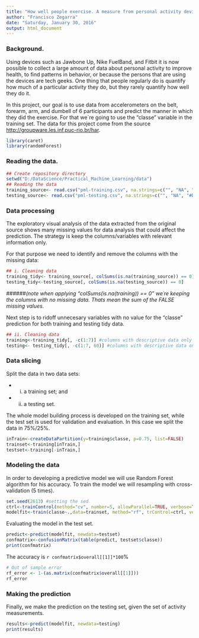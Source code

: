 ```yaml
---
title: "How well people exercise. A measure from personal activity devices."
author: "Francisco Zegarra"
date: "Saturday, January 30, 2016"
output: html_document
---
```


### Background.

Using devices such as Jawbone Up, Nike FuelBand, and Fitbit it is now possible to collect a large amount of data about personal activity to improve health, to find patterns in behavior, or because the persons that are using the devices are tech geeks. One thing that people regularly do is quantify how much of a particular activity they do, but they rarely quantify how well they do it. 

In this project, our goal is to use data from accelerometers on the belt, forearm, arm, and dumbell of 6 participants and predict the manner in which they did the exercise. For that we´re going to use the "classe" variable in the training set. The data for this project come from the source <http://groupware.les.inf.puc-rio.br/har>.

```r
library(caret)
library(randomForest)
```

### Reading the data.

```r
## Create repository directory
setwd("D:/DataScience/Practical_Machine_Learning/data")
## Reading the data
training_source<- read.csv("pml-training.csv", na.strings=c("", "NA", "#DIV/0!"))
testing_source<- read.csv("pml-testing.csv", na.strings=c("", "NA", "#DIV/0!"))
```


### Data processing 

The exploratory visual analysis of the data extracted from the original source shows many missing values for data analysis that could affect the prediction. The strategy is keep the columns/variables with relevant information only.

For that purpose we need to identify and remove the columns with the missing data:
    
```r
## i. Cleaning data
training_tidy<- training_source[, colSums(is.na(training_source)) == 0] 
testing_tidy<-testing_source[, colSums(is.na(testing_source)) == 0] 
```
######*(note when applying "colSums(is.na(training)) == 0" we´re keeping the columns with no missing data. Thats mean the sum of the FALSE missing values.*

Next step is to ridoff unnecesary variables with no value for the "classe" prediction for both training and testing tidy data.

```r
## ii. Cleaning data
training<-training_tidy[, -c(1:7)] #columns with descriptive data only 
testing<- testing_tidy[, -c(1:7, 60)] #columns with descriptive data only
```

### Data slicing

Split the data in two data sets: 
    
* i. a training set; and 

* ii. a testing set. 

The whole model building process is developed on the training set, while the test set is  used for validation and evaluation. In this case we split the data in 75%/25%. 

```r
inTrain<-createDataPartition(y=training$classe, p=0.75, list=FALSE)
trainset<-training[inTrain,] 
testset<-training[-inTrain,] 
```

### Modeling the data

In order to developing a predictive model we will use Random Forest algorithm for his accuracy. To train the model we will resampling with cross-validation (5 times).   

```r
set.seed(2613) #setting the sed 
ctrl<-trainControl(method="cv", number=5, allowParallel=TRUE, verbose=T)
modelfit<-train(classe~.,data=trainset, method="rf", trControl=ctrl, verbose=F)
```

Evaluating the model in the test set. 

```r
predict<-predict(modelfit, newdata=testset)
confmatrix<-confusionMatrix(table(predict, testset$classe))
print(confmatrix)
```

The accuracy is `r confmatrix$overall[[1]]*100`% 

```r
# Out of sample error
rf_error <- 1-(as.matrix(confmatrix$overall[[1]])) 
rf_error
```

### Making the prediction

Finally, we make the prediction on the testing set, given the set of activity measurements.

```r
results<-predict(modelfit, newdata=testing)
print(results)
```







